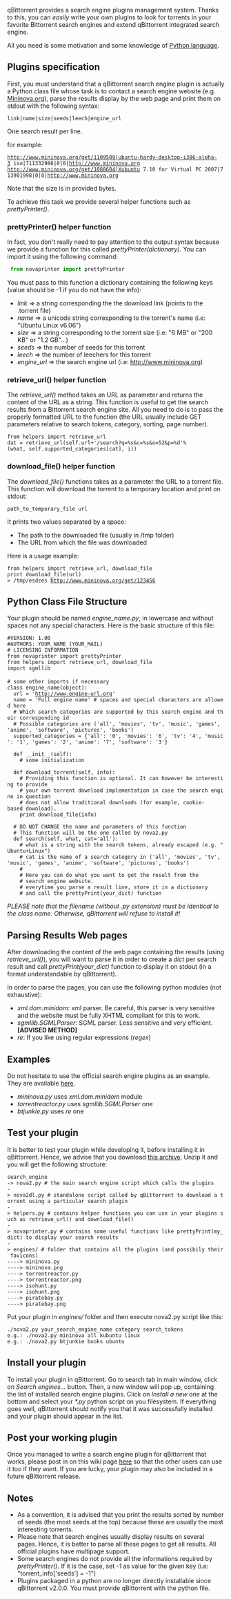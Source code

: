 qBittorrent provides a search engine plugins management system. Thanks to this, you can ''easily'' write your own plugins to look for torrents in your favorite Bittorrent search engines and extend qBittorrent integrated search engine.

All you need is some motivation and some knowledge of [http://www.python.org Python language].

==Plugins specification==

First, you must understand that a qBittorrent search engine plugin is actually a Python class file whose task is to contact a search engine website (e.g. [http://www.mininova.org Mininova.org]), parse the results display by the web page and print them on stdout with the following syntax:
 link|name|size|seeds|leech|engine_url

One search result per line.

for example:
 http://www.mininova.org/get/1109509|ubuntu-hardy-desktop-i386-alpha-3 iso|711332986|0|0|http://www.mininova.org
 http://www.mininova.org/get/1088604|Xubuntu 7.10 for Virtual PC 2007|713901998|0|0|http://www.mininova.org

Note that the size is in provided bytes.

To achieve this task we provide several helper functions such as ''prettyPrinter()''.

===prettyPrinter() helper function===
In fact, you don't really need to pay attention to the output syntax because we provide a function for this called ''prettyPrinter(dictionary)''. You can import it using the following command:
<source lang="python">
 from novaprinter import prettyPrinter
</source>

You must pass to this function a dictionary containing the following keys (value should be -1 if you do not have the info):
* ''link'' => a string corresponding the the download link (points to the .torrent file)
* ''name'' => a unicode string corresponding to the torrent's name (i.e: "Ubuntu Linux v6.06")
* ''size'' => a string corresponding to the torrent size (i.e: "6 MB" or "200 KB" or "1.2 GB"...)
* ''seeds'' => the number of seeds for this torrent
* ''leech'' => the number of leechers for this torrent
* ''engine_url'' => the search engine url (i.e: http://www.mininova.org)

===retrieve_url() helper function===
The ''retrieve_url()'' method takes an URL as parameter and returns the content of the URL as a string. This function is useful to get the search results from a Bittorrent search engine site. All you need to do is to pass the properly formatted URL to the function (the URL usually include GET parameters relative to search tokens, category, sorting, page number).

 from helpers import retrieve_url
 dat = retrieve_url(self.url+'/search?q=%s&c=%s&o=52&p=%d'%(what, self.supported_categories[cat], i))


===download_file() helper function===
The ''download_file()'' functions takes as a parameter the URL to a torrent file. This function will download the torrent to a temporary location and print on stdout:
 path_to_temporary_file url

It prints two values separated by a space:
* The path to the downloaded file (usually in /tmp folder)
* The URL from which the file was downloaded

Here is a usage example:
 from helpers import retrieve_url, download_file
 print download_file(url)
 > /tmp/esdzes http://www.mininova.org/get/123456

==Python Class File Structure==
Your plugin should be named ''engine_name.py'', in lowercase and without spaces not any special characters. Here is the basic structure of this file:
 #VERSION: 1.00
 #AUTHORS: YOUR_NAME (YOUR_MAIL)
 # LICENSING INFORMATION
 from novaprinter import prettyPrinter
 from helpers import retrieve_url, download_file
 import sgmllib
 
 # some other imports if necessary
 class engine_name(object):
   url = 'http://www.engine-url.org'
   name = 'Full engine name' # spaces and special characters are allowed here
   # Which search categories are supported by this search engine and their corresponding id
   # Possible categories are ('all', 'movies', 'tv', 'music', 'games', 'anime', 'software', 'pictures', 'books')
   supported_categories = {'all': '0', 'movies': '6', 'tv': '4', 'music': '1', 'games': '2', 'anime': '7', 'software': '3'}
 	
   def __init__(self):
     # some initialization
   
   def download_torrent(self, info):
     # Providing this function is optional. It can however be interesting to provide
     # your own torrent download implementation in case the search engine in question
     # does not allow traditional downloads (for example, cookie-based download).
     print download_file(info)
 	
   # DO NOT CHANGE the name and parameters of this function
   # This function will be the one called by nova2.py
   def search(self, what, cat='all'):
     # what is a string with the search tokens, already escaped (e.g. "Ubuntu+Linux")
     # cat is the name of a search category in ('all', 'movies', 'tv', 'music', 'games', 'anime', 'software', 'pictures', 'books')
     # 
     # Here you can do what you want to get the result from the
     # search engine website.
     # everytime you parse a result line, store it in a dictionary
     # and call the prettyPrint(your_dict) function

''PLEASE note that the filename (without .py extension) must be identical to the class name. Otherwise, qBittorrent will refuse to install it!''

==Parsing Results Web pages ==
After downloading the content of the web page containing the results (using ''retrieve_url()''), you will want to parse it in order to create a ''dict'' per search result and call ''prettyPrint(your_dict)'' function to display it on stdout (in a format understandable by qBittorrent).

In order to parse the pages, you can use the following python modules (not exhaustive):
* ''xml.dom.minidom'': xml parser. Be careful, this parser is very sensitive and the website must be fully XHTML compliant for this to work.
* ''sgmllib.SGMLParser'': SGML parser. Less sensitive and very efficient. '''[ADVISED METHOD]'''
* ''re'': If you like using regular expressions (''regex'')

==Examples==
Do not hesitate to use the official search engine plugins as an example. They are available [http://qbittorrent.svn.sourceforge.net/viewvc/qbittorrent/trunk/src/search_engine/engines/ here]. 
* ''mininova.py'' uses ''xml.dom.minidom'' module
* ''torrentreactor.py'' uses ''sgmllib.SGMLParser'' one
* ''btjunkie.py'' uses ''re'' one

==Test your plugin==
It is better to test your plugin while developing it, before installing it in qBittorrent. Hence, we advise that you download [http://hydr0g3n.free.fr/search_engine.zip this archive]. Unzip it and you will get the following structure:
 
 search_engine
 -> nova2.py # the main search engine script which calls the plugins
 -> nova2dl.py # standalone script called by qBittorrent to download a torrent using a particular search plugin
 -> helpers.py # contains helper functions you can use in your plugins such as retrieve_url() and download_file()
 -> novaprinter.py # contains some useful functions like prettyPrint(my_dict) to display your search results
 -> engines/ # folder that contains all the plugins (and possibily their favicons)
 ----> mininova.py
 ----> mininova.png
 ----> torrentreactor.py
 ----> torrentreactor.png
 ----> isohunt.py
 ----> isohunt.png
 ----> piratebay.py
 ----> piratebay.png


Put your plugin in ''engines/'' folder and then execute nova2.py script like this:
 ./nova2.py your_search_engine_name category search_tokens
 e.g.: ./nova2.py mininova all kubuntu linux
 e.g.: ./nova2.py btjunkie books ubuntu

==Install your plugin==
To install your plugin in qBittorrent. Go to search tab in main window, click on ''Search engines...'' button. Then, a new window will pop up, containing the list of installed search engine plugins. Click on ''Install a new one'' at the bottom and select your ''*.py'' python script on you filesystem. If everything goes well, qBittorrent should notify you that it was successfully installed and your plugin should appear in the list.

==Post your working plugin==
Once you managed to write a search engine plugin for qBittorrent that works, please post in on this wiki page [http://plugins.qbittorrent.org here] so that the other users can use it too if they want. If you are lucky, your plugin may also be included in a future qBittorrent release.

==Notes==
* As a convention, it is advised that you print the results sorted by number of seeds (the most seeds at the top) because these are usually the most interesting torrents.
* Please note that search engines usually display results on several pages. Hence, it is better to parse all these pages to get all results. All official plugins have multipage support.
* Some search engines do not provide all the informations required by ''prettyPrinter()''. If it is the case, set -1 as value for the given key (i.e: "torrent_info['seeds'] = -1")
* Plugins packaged in a python are no longer directly installable since qBittorrent v2.0.0. You must provide qBittorrent with the python file.
